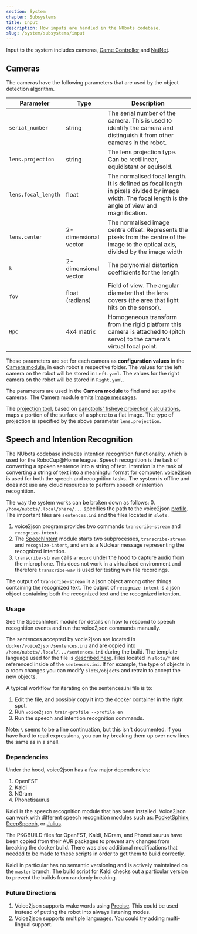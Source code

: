 ```yaml
---
section: System
chapter: Subsystems
title: Input
description: How inputs are handled in the NUbots codebase.
slug: /system/subsystems/input
---
```


Input to the system includes cameras, [Game Controller](https://github.com/RoboCup-Humanoid-TC/GameController) and [NatNet](https://optitrack.com/products/natnet-sdk/).

## Cameras

The cameras have the following parameters that are used by the object detection algorithm.

| Parameter           | Type                 | Description                                                                                                                                           |
| ------------------- | -------------------- | ----------------------------------------------------------------------------------------------------------------------------------------------------- |
| `serial_number`     | string               | The serial number of the camera. This is used to identify the camera and distinguish it from other cameras in the robot.                              |
| `lens.projection`   | string               | The lens projection type. Can be rectilinear, equidistant or equisold.                                                                                |
| `lens.focal_length` | float                | The normalised focal length. It is defined as focal length in pixels divided by image width. The focal length is the angle of view and magnification. |
| `lens.center`       | 2-dimensional vector | The normalised image centre offset. Represents the pixels from the centre of the image to the optical axis, divided by the image width                |
| `k`                 | 2-dimensional vector | The polynomial distortion coefficients for the length                                                                                                 |
| `fov`               | float (radians)      | Field of view. The angular diameter that the lens covers (the area that light hits on the sensor).                                                    |
| `Hpc`               | 4x4 matrix           | Homogeneous transform from the rigid platform this camera is attached to (pitch servo) to the camera's virtual focal point.                           |

These parameters are set for each camera as **configuration values** in the [Camera module](https://github.com/NUbots/NUbots/tree/main/module/input/Camera/data/config), in each robot's respective folder. The values for the left camera on the robot will be stored in `Left.yaml`. The values for the right camera on the robot will be stored in `Right.yaml`.

The parameters are used in the **Camera module** to find and set up the cameras. The Camera module emits [Image messages](https://github.com/NUbots/NUbots/tree/main/shared/message/input/Image.proto).

The [projection tool](https://github.com/NUbots/NUbots/tree/main/shared/utility/vision/projection.h), based on [panotools' fisheye projection calculations](https://wiki.panotools.org/Fisheye_Projection), maps a portion of the surface of a sphere to a flat image. The type of projection is specified by the above parameter `lens.projection`.

## Speech and Intention Recognition

The NUbots codebase includes intention recognition functionality, which is used for the RoboCup@Home league.
Speech recognition is the task of converting a spoken sentence into a string of text.
Intention is the task of converting a string of text into a meaningful format for computer.
[voice2json](https://voice2json.org) is used for both the speech and recognition tasks. The system
is offline and does not use any cloud resources to perform speech or intention recognition.

The way the system works can be broken down as follows:
0. `/home/nubots/.local/share/...` specifies the path to the voice2json [profile](https://voice2json.org/profiles.html).
   The important files are `sentences.ini` and the files located in `slots`.
1. voice2json program provides two commands `transcribe-stream` and `recognize-intent`.
2. The [SpeechIntent](https://github.com/NUbots/module/behaviour/input/SpeechIntent/readme.md) module starts two subprocesses,
    `transcribe-stream` and `recognize-intent`, and emits a NUclear message representing the recognized intention.
3. `transcribe-stream` calls `arecord` under the hood to capture audio from the microphone.
    This does not work in a virtualised environment and therefore `transcribe-wav` is used for testing wav file recordings.

The output of `transcribe-stream` is a json object among other things containing the recognized text.
The output of `recognize-intent` is a json object containing both the recognized text and the recognized intention.

### Usage

See the SpeechIntent module for details on how to respond to speech recognition events and run the
voice2json commands manually.

The sentences accepted by vocie2json are located in `docker/voice2json/sentences.ini` and are
copied into `/home/nubots/.local/.../sentences.ini` during the build.
The template language used for the file is [described here](http://voice2json.org/sentences.html).
Files located in `slots/*` are referenced inside of the `sentences.ini`.
If for example, the type of objects in a room changes you can modify `slots/objects` and retrain to accept the new objects.

A typical workflow for iterating on the sentences.ini file is to:
1. Edit the file, and possibly copy it into the docker container in the right spot.
2. Run `voice2json train-profile --profile en`
3. Run the speech and intention recognition commands.

Note: `\` seems to be a line continuation, but this isn't documented.
If you have hard to read expressions, you can try breaking them up over new lines the same as in a shell.

### Dependencies

Under the hood, voice2json has a few major dependencies:
1. OpenFST
2. Kaldi
3. NGram
4. Phonetisaurus

Kaldi is the speech recognition module that has been installed. Voice2json can work with different
speech recognition modules such as:
[PocketSphinx](https://github.com/cmusphinx/pocketsphinx),
[DeepSpeech](https://github.com/mozilla/DeepSpeech),
or [Julius](https://github.com/julius-speech/julius).

The PKGBUILD files for OpenFST, Kaldi, NGram, and Phonetisaurus have been copied from their AUR
packages to prevent any changes from breaking the docker build. There was also additional
modifications that needed to be made to these scripts in order to get them to build correctly.

Kaldi in particular has no semantic versioning and is actively maintained on the `master` branch.
The build script for Kaldi checks out a particular version to prevent the builds from randomly breaking.

### Future Directions

1. Voice2json supports wake words using [Precise](https://github.com/MycroftAI/mycroft-precise).
   This could be used instead of putting the robot into always listening modes.
2. Voice2json supports multiple languages. You could try adding multi-lingual support.